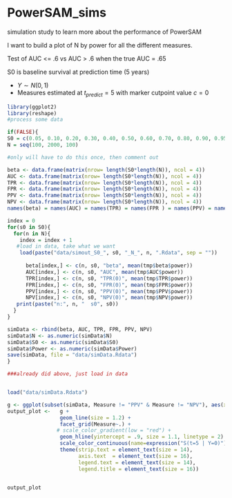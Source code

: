 PowerSAM_sims
=============

simulation study to learn more about the performance of PowerSAM 

I want to build a plot of N by power for all the different measures. 

Test of AUC <= .6 vs AUC > .6 when the true AUC = .65

S0 is baseline survival at prediction time (5 years)

 - $Y \sim N(0,1)$
 - Measures estimated at $t_{predict} = 5$ with marker cutpoint value $c = 0$ 

```r
library(ggplot2)
library(reshape)
#process some data

if(FALSE){
S0 = c(0.05, 0.10, 0.20, 0.30, 0.40, 0.50, 0.60, 0.70, 0.80, 0.90, 0.95)
N = seq(100, 2000, 100)

#only will have to do this once, then comment out

beta <- data.frame(matrix(nrow= length(S0*length(N)), ncol = 4))
AUC <- data.frame(matrix(nrow= length(S0*length(N)), ncol = 4))
TPR <- data.frame(matrix(nrow= length(S0*length(N)), ncol = 4))
FPR <- data.frame(matrix(nrow= length(S0*length(N)), ncol = 4))
PPV <- data.frame(matrix(nrow= length(S0*length(N)), ncol = 4))
NPV <- data.frame(matrix(nrow= length(S0*length(N)), ncol = 4))
names(beta) = names(AUC) = names(TPR) = names(FPR ) = names(PPV) = names(NPV) <- c("N", "S0", "Measure", "Power")

index = 0
for(s0 in S0){
  for(n in N){
    index = index + 1
   #load in data, take what we want
    load(paste("data/simout_S0_", s0, "_N_", n, ".Rdata", sep = ""))
    
      beta[index,] <- c(n, s0, "beta", mean(tmp$beta$power))
      AUC[index,] <- c(n, s0, "AUC", mean(tmp$AUC$power))
      TPR[index,] <- c(n, s0, "TPR(0)", mean(tmp$TPR$power))
      FPR[index,] <- c(n, s0, "FPR(0)", mean(tmp$FPR$power))   
      PPV[index,] <- c(n, s0, "PPV(0)", mean(tmp$PPV$power))  
      NPV[index,] <- c(n, s0, "NPV(0)", mean(tmp$NPV$power))   
   print(paste("n:", n, "  s0", s0))
  }  
}

simData <- rbind(beta, AUC, TPR, FPR, PPV, NPV)
simData$N <- as.numeric(simData$N)
simData$S0 <- as.numeric(simData$S0)
simData$Power <- as.numeric(simData$Power)
save(simData, file = "data/simData.Rdata")
}

###already did above, just load in data


load("data/simData.Rdata")

g <- ggplot(subset(simData, Measure != "PPV" & Measure != "NPV"), aes(x=N, y= Power, group= factor(S0), color = S0))
output_plot <-   g + 
                 geom_line(size = 1.2) + 
                 facet_grid(Measure~.) + 
                # scale_color_gradient(low = "red") +
                 geom_hline(yintercept = .9, size = 1.1, linetype = 2) +
                 scale_color_continuous(name=expression("S(t=5 | Y=0)"), low = "red") + 
                 theme(strip.text = element_text(size = 14), 
                       axis.text  = element_text(size = 16), 
                       legend.text = element_text(size = 14), 
                       legend.title = element_text(size = 16))
        


```

```r
output_plot
```

